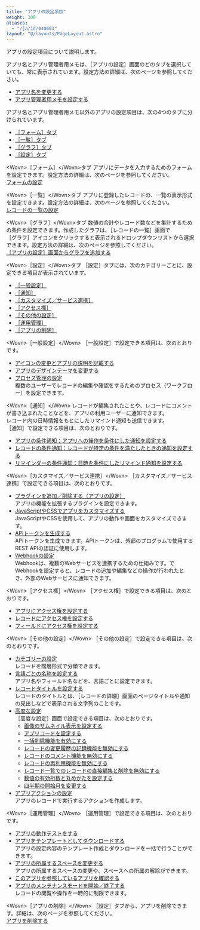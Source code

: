 ```yaml
---
title: "アプリの設定項目"
weight: 300
aliases:
  - "/ja/id/040603"
layout: "@/layouts/PageLayout.astro"
---
```




アプリの設定項目について説明します。

アプリ名とアプリ管理者用メモは、<Wovn>［アプリの設定］</Wovn>画面のどのタブを選択していても、常に表示されています。設定方法の詳細は、次のページを参照してください。

* [アプリ名を変更する](/k/ja/id/040472.html)
* [アプリ管理者用メモを設定する](/k/ja/id/040558.html)

アプリ名とアプリ管理者用メモ以外のアプリの設定項目は、次の4つのタブに分けられています。

* [［フォーム］タブ](#app_settings_setting_items_10)
* [［一覧］タブ](#app_settings_setting_items_20)
* [［グラフ］タブ](#app_settings_setting_items_30)
* [［設定］タブ](#app_settings_setting_items_40)

<Heading id="app_settings_setting_items_10">&lt;Wovn&gt;［フォーム］&lt;/Wovn&gt;タブ</Heading>
アプリにデータを入力するためのフォームを設定できます。設定方法の詳細は、次のページを参照してください。  
[フォームの設定](/k/ja/id/040494.html)

<Heading id="app_settings_setting_items_20">&lt;Wovn&gt;［一覧］&lt;/Wovn&gt;タブ</Heading>
アプリに登録したレコードの、一覧の表示形式を設定できます。設定方法の詳細は、次のページを参照してください。  
[レコードの一覧の設定](/k/ja/id/040605.html)

<Heading id="app_settings_setting_items_30">&lt;Wovn&gt;［グラフ］&lt;/Wovn&gt;タブ</Heading>
数値の合計やレコード数などを集計するための条件を設定できます。作成したグラフは、<Wovn>［レコードの一覧］</Wovn>画面で<Wovn>［グラフ］</Wovn>アイコンをクリックすると表示されるドロップダウンリストから選択できます。設定方法の詳細は、次のページを参照してください。  
[［アプリの設定］画面からグラフを追加する](/k/ja/id/040586.html)

<Heading id="app_settings_setting_items_40">&lt;Wovn&gt;［設定］&lt;/Wovn&gt;タブ</Heading>
<Wovn>［設定］</Wovn>タブには、次のカテゴリーごとに、設定できる項目が表示されています。

* [［一般設定］](#app_settings_setting_items_4010)
* [［通知］](#app_settings_setting_items_4020)
* [［カスタマイズ／サービス連携］](#app_settings_setting_items_4030)
* [［アクセス権］](#app_settings_setting_items_4040)
* [［その他の設定］](#app_settings_setting_items_4050)
* [［運用管理］](#app_settings_setting_items_4060)
* [［アプリの削除］](#app_settings_setting_items_4070)

<Heading level={3} id="app_settings_setting_items_4010">&lt;Wovn&gt;［一般設定］&lt;/Wovn&gt;</Heading>
<Wovn>［一般設定］</Wovn>で設定できる項目は、次のとおりです。

* [アイコンの変更とアプリの説明を記載する](/k/ja/id/040475.html)
* [アプリのデザインテーマを変更する](/k/ja/id/040476.html)
* [プロセス管理の設定](/k/ja/id/040568.html)  
  複数のユーザーでレコードの編集や確認をするためのプロセス（ワークフロー）を設定できます。

<Heading level={3} id="app_settings_setting_items_4020">&lt;Wovn&gt;［通知］&lt;/Wovn&gt;</Heading>
レコードが編集されたことや、レコードにコメントが書き込まれたことなどを、アプリの利用ユーザーに通知できます。  
レコード内の日時情報をもとにしたリマインド通知も送信できます。  
<Wovn>［通知］</Wovn>で設定できる項目は、次のとおりです。

* [アプリの条件通知：アプリへの操作を条件にした通知を設定する](/k/ja/id/040561.html)
* [レコードの条件通知：レコードが特定の条件を満たしたときの通知を設定する](/k/ja/id/040563.html)
* [リマインダーの条件通知：日時を条件にしたリマインド通知を設定する](/k/ja/id/040564.html)

<Heading level={3} id="app_settings_setting_items_4030">&lt;Wovn&gt;［カスタマイズ／サービス連携］&lt;/Wovn&gt;</Heading>
<Wovn>［カスタマイズ／サービス連携］</Wovn>で設定できる項目は、次のとおりです。

* [プラグインを追加／削除する（アプリの設定）](/k/ja/id/040566.html)  
  アプリの機能を拡張するプラグインを設定できます。
* [JavaScriptやCSSでアプリをカスタマイズする](/k/ja/id/040556.html)  
  JavaScriptやCSSを使用して、アプリの動作や画面をカスタマイズできます。
* [APIトークンを生成する](/k/ja/id/040471.html)  
  APIトークンを生成できます。APIトークンは、外部のプログラムで使用する<Kintone /> REST APIの認証に使用します。
* [Webhookの設定](/k/ja/id/040599.html)  
  Webhookは、複数のWebサービスを連携するための仕組みです。<Kintone />でWebhookを設定すると、レコードの追加や編集などの操作が行われたとき、外部のWebサービスに通知できます。

<Heading level={3} id="app_settings_setting_items_4040">&lt;Wovn&gt;［アクセス権］&lt;/Wovn&gt;</Heading>
<Wovn>［アクセス権］</Wovn>で設定できる項目は、次のとおりです。

* [アプリにアクセス権を設定する](/k/ja/id/040589.html)
* [レコードにアクセス権を設定する](/k/ja/id/040595.html)
* [フィールドにアクセス権を設定する](/k/ja/id/040593.html)

<Heading level={3} id="app_settings_setting_items_4050">&lt;Wovn&gt;［その他の設定］&lt;/Wovn&gt;</Heading>
<Wovn>［その他の設定］</Wovn>で設定できる項目は、次のとおりです。

* [カテゴリーの設定](/k/ja/id/040489.html)  
  レコードを階層形式で分類できます。
* [言語ごとの名称を設定する](/k/ja/id/040557.html)  
  アプリ名やフィールド名などを、言語ごとに設定できます。
* [レコードタイトルを設定する](/k/ja/id/040604.html)  
  レコードのタイトルとは、<Wovn>［レコードの詳細］</Wovn>画面のページタイトルや通知の見出しなどで表示される文字列のことです。
* [高度な設定](/k/ja/id/040477.html)  
<Wovn>［高度な設定］</Wovn>画面で設定できる項目は、次のとおりです。
  * [画像のサムネイル表示を設定する](/k/ja/id/040481.html)
  * [アプリコードを設定する](/k/ja/id/040478.html)
  * [一括削除機能を有効にする](/k/ja/id/040716.html#using_app_delete_bulk_10)
  * [レコードの変更履歴の記録機能を無効にする](/k/ja/id/040460.html)
  * [レコードのコメント機能を無効にする](/k/ja/id/040480.html)
  * [レコードの再利用機能を無効にする](/k/ja/id/040731.html#using_app_record_duplicate_40)
  * [レコード一覧でのレコードの直接編集と削除を無効にする](/k/ja/id/040833.html)
  * [数値の有効桁数と丸めかたを設定する](/k/ja/id/040482.html)
  * [四半期の開始月を変更する](/k/ja/id/040479.html)
* [アプリアクションの設定](/k/ja/id/040484.html)  
  アプリのレコードで実行するアクションを作成します。

<Heading level={3} id="app_settings_setting_items_4060">&lt;Wovn&gt;［運用管理］&lt;/Wovn&gt;</Heading>
<Wovn>［運用管理］</Wovn>で設定できる項目は、次のとおりです。

* [アプリの動作テストをする](/k/ja/id/040483.html)
* [アプリをテンプレートとしてダウンロードする](/k/ja/id/040493.html)  
  アプリの設定内容のテンプレート作成とダウンロードを一括で行うことができます。
* [アプリの所属するスペースを変更する](/k/ja/id/040492.html)  
  アプリの所属するスペースの変更や、スペースへの所属の解除ができます。
* [このアプリを参照しているアプリを確認する](/k/ja/id/040834.html)
* [アプリのメンテナンスモードを開始／終了する](/k/ja/id/040838.html)  
  レコードの閲覧や操作を一時的に制限できます。

<Heading level={3} id="app_settings_setting_items_4070">&lt;Wovn&gt;［アプリの削除］&lt;/Wovn&gt;</Heading>
<Wovn>［設定］</Wovn>タブから、アプリを削除できます。詳細は、次のページを参照してください。  
[アプリを削除する](/k/ja/id/040633.html)

